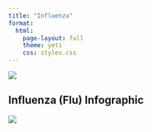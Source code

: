 ```yaml
---
title: "Influenza"
format: 
  html:
    page-layout: full
    theme: yeti
    css: styles.css
---
```

![](Flu/fluscreen.png)

## Influenza (Flu) Infographic

![](Flu/Fluinfographic.png)
